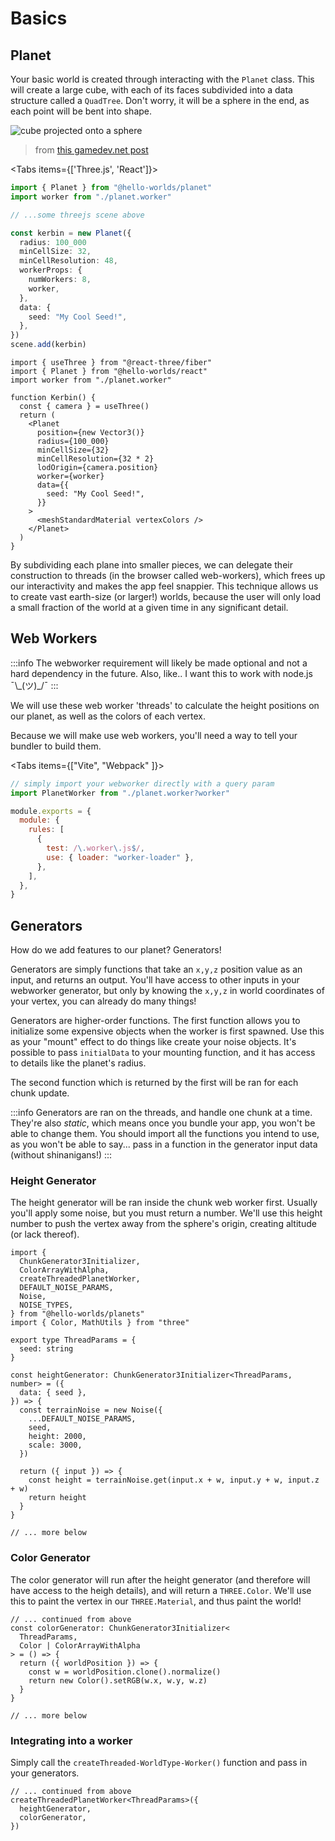 
# Basics

## Planet

Your basic world is created through interacting with the `Planet` class. This will create a large cube, with each of its faces subdivided into a data structure called a `QuadTree`. Don't worry, it will be a sphere in the end, as each point will be bent into shape.

<img src={cubeoidURL.src} alt="cube projected onto a sphere" />

> from [this gamedev.net post](https://www.gamedev.net/forums/topic/642127-a-pathfinding-on-a-sphere-projected-cube-uneven-planetary-body/5055776/)

<Tabs items={['Three.js', 'React']}>
<Tab>

```ts
import { Planet } from "@hello-worlds/planet"
import worker from "./planet.worker"

// ...some threejs scene above

const kerbin = new Planet({
  radius: 100_000
  minCellSize: 32,
  minCellResolution: 48,
  workerProps: {
    numWorkers: 8,
    worker,
  },
  data: {
    seed: "My Cool Seed!",
  },
})
scene.add(kerbin)
```

</Tab>
<Tab>

```tsx
import { useThree } from "@react-three/fiber"
import { Planet } from "@hello-worlds/react"
import worker from "./planet.worker"

function Kerbin() {
  const { camera } = useThree()
  return (
    <Planet
      position={new Vector3()}
      radius={100_000}
      minCellSize={32}
      minCellResolution={32 * 2}
      lodOrigin={camera.position}
      worker={worker}
      data={{
        seed: "My Cool Seed!",
      }}
    >
      <meshStandardMaterial vertexColors />
    </Planet>
  )
}
```

</Tab>
</Tabs>

By subdividing each plane into smaller pieces, we can delegate their construction to threads (in the browser called web-workers), which frees up our interactivity and makes the app feel snappier. This technique allows us to create vast earth-size (or larger!) worlds, because the user will only load a small fraction of the world at a given time in any significant detail.

## Web Workers

:::info
The webworker requirement will likely be made optional and not a hard dependency in the future. Also, like.. I want this to work with node.js ¯\\\_(ツ)\_/¯
:::

We will use these web worker 'threads' to calculate the height positions on our planet, as well as the colors of each vertex.

Because we will make use web workers, you'll need a way to tell your bundler to build them.

<Tabs items={["Vite", "Webpack" ]}>
<Tab>

```ts title="components/planet/Planet.tsx"
// simply import your webworker directly with a query param
import PlanetWorker from "./planet.worker?worker"
```

</Tab>
<Tab>

```js title="webpack.config.js"
module.exports = {
  module: {
    rules: [
      {
        test: /\.worker\.js$/,
        use: { loader: "worker-loader" },
      },
    ],
  },
}
```

</Tab>

</Tabs>

## Generators

How do we add features to our planet? Generators!

Generators are simply functions that take an `x,y,z` position value as an input, and returns an output. You'll have access to other inputs in your webworker generator, but only by knowing the `x,y,z` in world coordinates of your vertex, you can already do many things!

Generators are higher-order functions. The first function allows you to initialize some expensive objects when the worker is first spawned. Use this as your "mount" effect to do things like create your noise objects. It's possible to pass `initialData` to your mounting function, and it has access to details like the planet's radius.

The second function which is returned by the first will be ran for each chunk update.

:::info
Generators are ran on the threads, and handle one chunk at a time. They're also _static_, which means once you bundle your app, you won't be able to change them. You should import all the functions you intend to use, as you won't be able to say... pass in a function in the generator input data (without shinanigans!)
:::

### Height Generator

The height generator will be ran inside the chunk web worker first. Usually you'll apply some noise, but you must return a number. We'll use this height number to push the vertex away from the sphere's origin, creating altitude (or lack thereof).

```tsx
import {
  ChunkGenerator3Initializer,
  ColorArrayWithAlpha,
  createThreadedPlanetWorker,
  DEFAULT_NOISE_PARAMS,
  Noise,
  NOISE_TYPES,
} from "@hello-worlds/planets"
import { Color, MathUtils } from "three"

export type ThreadParams = {
  seed: string
}

const heightGenerator: ChunkGenerator3Initializer<ThreadParams, number> = ({
  data: { seed },
}) => {
  const terrainNoise = new Noise({
    ...DEFAULT_NOISE_PARAMS,
    seed,
    height: 2000,
    scale: 3000,
  })

  return ({ input }) => {
    const height = terrainNoise.get(input.x + w, input.y + w, input.z + w)
    return height
  }
}

// ... more below
```

### Color Generator

The color generator will run after the height generator (and therefore will have access to the heigh details), and will return a `THREE.Color`. We'll use this to paint the vertex in our `THREE.Material`, and thus paint the world!

```tsx
// ... continued from above
const colorGenerator: ChunkGenerator3Initializer<
  ThreadParams,
  Color | ColorArrayWithAlpha
> = () => {
  return ({ worldPosition }) => {
    const w = worldPosition.clone().normalize()
    return new Color().setRGB(w.x, w.y, w.z)
  }
}

// ... more below
```

### Integrating into a worker

Simply call the `createThreaded-WorldType-Worker()` function and pass in your generators.

```tsx
// ... continued from above
createThreadedPlanetWorker<ThreadParams>({
  heightGenerator,
  colorGenerator,
})
```
